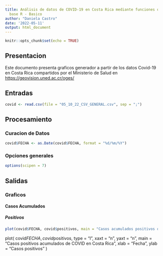 ---
title: Análisis de datos de COVID-19 en Costa Rica mediante funciones del paquete
  base R - Basico
author: "Daniela Castro"
date: '2022-05-11'
output: html_document
---

```{r setup, include=FALSE}
knitr::opts_chunk$set(echo = TRUE)
```

## Presentacion 
Este documento presenta graficos generador a partir de los datos Covid-19 en Costa Rica compartidos por el Ministerio de Salud en [https://geovision.uned.ac.cr/oges/](https://geovision.uned.ac.cr/oges/)



## Entradas 
```{r carga-datos}
covid <- read.csv(file = "05_10_22_CSV_GENERAL.csv", sep = ";")
```

## Procesamiento 
### Curacion de Datos 
```{r conversion fecha}
covid$FECHA <- as.Date(covid$FECHA, format = "%d/%m/%Y") 
```

### Opciones generales 
```{r opciones generales}
options(scipen = 7)
```


## Salidas 

### Graficos

#### Casos Acumulados 

##### Positivos 

```{r}
plot(covid$FECHA, covid$positivos, main = "Casos acumulados positivos de Covid-19 en Costa Rica", xlab = "Fecha", ylab = "Casos")
```

plot(
  covid$FECHA,
  covid$positivos,
  type = "l",
  xaxt = "n",
  yaxt = "n",
  main = "Casos positivos acumulados de COVID en Costa Rica",
  xlab = "Fecha",
  ylab = "Casos positivos"
)


























